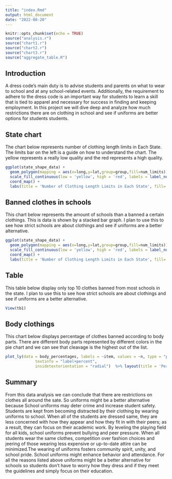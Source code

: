 ```yaml
---
title: "index.Rmd"
output: html_document
date: "2022-08-20"
---
```


```r
knitr::opts_chunk$set(echo = TRUE)
source("analysis.r")
source("chart1.r")
source("chart2.r")
source("chart3.r")
source("aggregate_table.R")
```


## Introduction
A dress code's main duty is to advise students and parents on what to wear to school and at any school-related events. Additionally, the requirement to adhere to the dress code is an important way for students to learn a skill that is tied to apparel and necessary for success in finding and keeping employment. In this project we will dive deep and analyze how much restrictions there are on clothing in school and see if uniforms are better options for students students.\

## State chart
The chart below represents number of clothing length limits in Each State. The limits bar on the left is a guide on how to understand the chart. The yellow represents a really low quality and the red represents a high quality.

```r
ggplot(state_shape_data) + 
  geom_polygon(mapping = aes(x=long,y=lat,group=group,fill=num_limits)) +
  scale_fill_continuous(low = 'yellow', high = 'red', labels = label_number_si()) +
  coord_map() +
  labs(title = 'Number of Clothing Length Limits in Each State', fill='Limits')
```

## Banned clothes in schools
This chart below represents the amount of schools than a banned a certain clothings. This is data is shown by a stacked bar graph.
I plan to use this to see how strict schools are about clothings and see if uniforms are a better alternative.
```r
ggplot(state_shape_data) + 
  geom_polygon(mapping = aes(x=long,y=lat,group=group,fill=num_limits)) +
  scale_fill_continuous(low = 'yellow', high = 'red', labels = label_number_si()) +
  coord_map() +
  labs(title = 'Number of Clothing Length Limits in Each State', fill='Limits')
```

## Table 
This table below display only top 10 clothes banned from most schools in the state.
I plan to use this to see how strict schools are about clothings and see if uniforms are a better alternative.
```r
View(tb1)
```

## Body clothings
This chart below displays percentage of clothes banned according to body parts. There are different body parts represented by different colors in the pie chart and we can see that cleavage is the highest out of the list.
```r
plot_ly(data = body_percentages, labels = ~item, values = ~n, type = "pie",
             textinfo = "label+percent",
             insidetextorientation = "radial")  %>% layout(title = 'Percentages of Clothes Banned According to Body Part')
```

## Summary

From this data analysis we can conclude that there are restrictions on clothes all around the sate. So uniforms might be a better alternative because School uniforms may deter crime and increase student safety. Students are kept from becoming distracted by their clothing by wearing uniforms to school. When all of the students are dressed same, they are less concerned with how they appear and how they fit in with their peers; as a result, they can focus on their academic work. By leveling the playing field for all kids, school uniforms prevent bullying and peer pressure. When all students wear the same clothes, competition over fashion choices and jeering of those wearing less expensive or up-to-date attire can be minimized.The wearing of uniforms fosters community spirit, unity, and school pride. School uniforms might enhance behavior and attendance. For all the reasons listed above uniforms might be a better alternative for schools so students don't have to worry how they dress and if they meet the guidelines and simply focus on their education.







